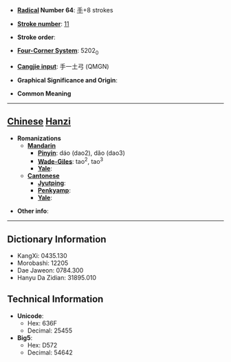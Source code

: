* '''[[Wiktionary:Chinese radical index| Radical]] Number 64''': [[Wiktionary:Chinese radical index 手|手]]+8 strokes

* '''[[Wiktionary:Chinese total strokes index|Stroke number]]''': [[Wiktionary:Chinese total strokes index 11|11]]

* '''Stroke order''': 

* '''[[Wiktionary:Chinese four corner index|Four-Corner System]]''': 5202<sub>0</sub>

* '''[[Wiktionary:Chinese Cangjie index|Cangjie input]]''': 手一土弓 (QMGN)

* '''Graphical Significance and Origin''': 

* '''Common Meaning'''

----

== [[Chinese]] [[Hanzi]] ==

* '''Romanizations'''
** '''[[Mandarin]]'''
*** '''[[Pinyin]]''': dáo (dao2), dǎo (dao3)
*** '''[[Wade-Giles]]''': tao<sup>2</sup>, tao<sup>3</sup>
*** '''[[Yale]]''': 
** '''[[Cantonese]]'''
*** '''[[Jyutping]]''':
*** '''[[Penkyamp]]''': 
*** '''[[Yale]]''': 

* '''Other info''': 

----

== Dictionary Information ==

* KangXi: 0435.130
* Morobashi: 12205
* Dae Jaweon: 0784.300
* Hanyu Da Zidian: 31895.010

== Technical Information ==

* '''Unicode''':
** Hex: 636F
** Decimal: 25455
* '''Big5''':
** Hex: D572
** Decimal: 54642